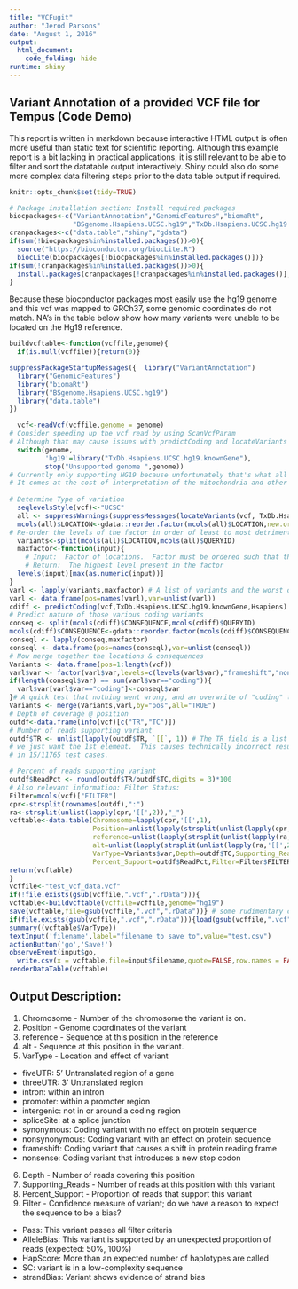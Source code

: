 ```yaml
---
title: "VCFugit"
author: "Jerod Parsons"
date: "August 1, 2016"
output: 
  html_document:
    code_folding: hide
runtime: shiny
---
```

## Variant Annotation of a provided VCF file for Tempus (Code Demo)

This report is written in markdown because interactive HTML output is often more useful than static text for scientific reporting.  Although this example report is a bit lacking in practical applications, it is still relevant to be able to filter and sort the datatable output interactively.  Shiny could also do some more complex data filtering steps prior to the data table output if required.  

```r
knitr::opts_chunk$set(tidy=TRUE) 
```
```r
# Package installation section: Install required packages
biocpackages<-c("VariantAnnotation","GenomicFeatures","biomaRt",
                "BSgenome.Hsapiens.UCSC.hg19","TxDb.Hsapiens.UCSC.hg19.knownGene")
cranpackages<-c("data.table","shiny","gdata")
if(sum(!biocpackages%in%installed.packages())>0){
  source("https://bioconductor.org/biocLite.R")
  biocLite(biocpackages[!biocpackages%in%installed.packages()])}
if(sum(!cranpackages%in%installed.packages())>0){
  install.packages(cranpackages[!cranpackages%in%installed.packages()],repos='http://cran.us.r-project.org')
}
```
Because these bioconductor packages most easily use the hg19 genome and this vcf was mapped to GRCh37, some genomic coordinates 
do not match.  NA's in the table below show how many variants were unable to be located on the Hg19 reference.
```r
buildvcftable<-function(vcffile,genome){
  if(is.null(vcffile)){return(0)}

suppressPackageStartupMessages({  library("VariantAnnotation")
  library("GenomicFeatures")
  library("biomaRt")
  library("BSgenome.Hsapiens.UCSC.hg19")
  library("data.table")
})

  vcf<-readVcf(vcffile,genome = genome)
# Consider speeding up the vcf read by using ScanVcfParam 
# Although that may cause issues with predictCoding and locateVariants
  switch(genome,
         'hg19'=library("TxDb.Hsapiens.UCSC.hg19.knownGene"),
         stop("Unsupported genome ",genome))
# Currently only supporting HG19 because unfortunately that's what all of the TxDbs support.
# It comes at the cost of interpretation of the mitochondria and other non-chromosomal sequences in grch37/38 data.
  
# Determine Type of variation 
  seqlevelsStyle(vcf)<-"UCSC"
  all <- suppressWarnings(suppressMessages(locateVariants(vcf, TxDb.Hsapiens.UCSC.hg19.knownGene, AllVariants()))) # Genomic location of variant
  mcols(all)$LOCATION<-gdata::reorder.factor(mcols(all)$LOCATION,new.order=c("intergenic","intron","threeUTR","fiveUTR","promoter","spliceSite","coding")) 
# Re-order the levels of the factor in order of least to most detrimental, so i can just use 'max' to return the most deleterious
  variants<-split(mcols(all)$LOCATION,mcols(all)$QUERYID)
  maxfactor<-function(input){
    # Input:  Factor of locations.  Factor must be ordered such that the last level is 'worst'
    # Return:  The highest level present in the factor
  levels(input)[max(as.numeric(input))]
}
varl <- lapply(variants,maxfactor) # A list of variants and the worst of locations
varl <- data.frame(pos=names(varl),var=unlist(varl))
cdiff <- predictCoding(vcf,TxDb.Hsapiens.UCSC.hg19.knownGene,Hsapiens) 
# Predict nature of those various coding variants
conseq <- split(mcols(cdiff)$CONSEQUENCE,mcols(cdiff)$QUERYID)
mcols(cdiff)$CONSEQUENCE<-gdata::reorder.factor(mcols(cdiff)$CONSEQUENCE,new.order=c("frameshift","nonsense","nonsynomyous","synonymous"))
conseql <- lapply(conseq,maxfactor)
conseql <- data.frame(pos=names(conseql),var=unlist(conseql))
# Now merge together the locations & consequences
Variants <- data.frame(pos=1:length(vcf))
varl$var <- factor(varl$var,levels=c(levels(varl$var),"frameshift","nonsense","nonsynonymous","synonymous")) # Add the consequences into the same factor list
if(length(conseql$var) == sum(varl$var=="coding")){
  varl$var[varl$var=="coding"]<-conseql$var
}# A quick test that nothing went wrong, and an overwrite of "coding" to its various subtypes
Variants <- merge(Variants,varl,by="pos",all="TRUE")
# Depth of coverage @ position
outdf<-data.frame(info(vcf)[c("TR","TC")])
# Number of reads supporting variant
outdf$TR <- unlist(lapply(outdf$TR, `[[`, 1)) # The TR field is a list of integerlists,
# we just want the 1st element.  This causes technically incorrect results 
# in 15/11765 test cases.

# Percent of reads supporting variant
outdf$ReadPct <- round(outdf$TR/outdf$TC,digits = 3)*100
# Also relevant information: Filter Status:
Filter=mcols(vcf)["FILTER"]
cpr<-strsplit(rownames(outdf),":")
ra<-strsplit(unlist(lapply(cpr,'[[',2)),"_")
vcftable<-data.table(Chromosome=lapply(cpr,'[[',1),
                     Position=unlist(lapply(strsplit(unlist(lapply(cpr,'[[',2)),"_"),'[[',1)),
                     reference=unlist(lapply(strsplit(unlist(lapply(ra,'[[',2)),"/"),'[[',1)),
                     alt=unlist(lapply(strsplit(unlist(lapply(ra,'[[',2)),split="/"),'[[',2)),
                     VarType=Variants$var,Depth=outdf$TC,Supporting_Reads=outdf$TR,
                     Percent_Support=outdf$ReadPct,Filter=Filter$FILTER)
return(vcftable)
}
vcffile<-"test_vcf_data.vcf"
if(!file.exists(gsub(vcffile,".vcf",".rData"))){
vcftable<-buildvcftable(vcffile=vcffile,genome="hg19")
save(vcftable,file=gsub(vcffile,".vcf",".rData"))} # some rudimentary caching to keep this from running forever.
if(file.exists(gsub(vcffile,".vcf",".rData"))){load(gsub(vcffile,".vcf",".rData"))}
summary((vcftable$VarType)) 
textInput('filename',label="filename to save to",value="test.csv")
actionButton('go','Save!')
observeEvent(input$go,
  write.csv(x = vcftable,file=input$filename,quote=FALSE,row.names = FALSE))
renderDataTable(vcftable)
```

## Output Description:  
1. Chromosome - Number of the chromosome the variant is on.  
2. Position - Genome coordinates of the variant  
3. reference - Sequence at this position in the reference  
4. alt - Sequence at this position in the variant.  
5. VarType - Location and effect of variant  
  + fiveUTR: 5' Untranslated region of a gene  
  + threeUTR: 3' Untranslated region  
  + intron: within an intron  
  + promoter: within a promoter region  
  + intergenic: not in or around a coding region  
  + spliceSite: at a splice junction  
  + synonymous: Coding variant with no effect on protein sequence  
  + nonsynonymous: Coding variant with an effect on protein sequence  
  + frameshift: Coding variant that causes a shift in protein reading frame  
  + nonsense: Coding variant that introduces a new stop codon  
6. Depth - Number of reads covering this position  
7. Supporting_Reads - Number of reads at this position with this variant  
8. Percent_Support - Proportion of reads that support this variant  
9. Filter - Confidence measure of variant; do we have a reason to expect the sequence to be a bias?  
  + Pass: This variant passes all filter criteria  
  + AlleleBias: This variant is supported by an unexpected proportion of reads (expected: 50%, 100%)  
  + HapScore: More than an expected number of haplotypes are called  
  + SC: variant is in a low-complexity sequence  
  + strandBias: Variant shows evidence of strand bias  